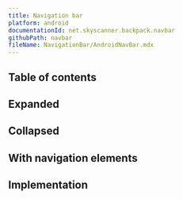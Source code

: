 ```yaml
---
title: Navigation bar
platform: android
documentationId: net.skyscanner.backpack.navbar
githubPath: navbar
fileName: NavigationBar/AndroidNavBar.mdx
---
```




## Table of contents

## Expanded

<AndroidComponentScreenshots
  lightMode={screenshotExpanded}
  darkMode={screenshotExpandedDm}
  altText="Android nav bar when expanded" />

## Collapsed

<AndroidComponentScreenshots
  lightMode={screenshotCollapsed}
  darkMode={screenshotCollapsedDm}
  altText="Android nav bar when collapsed" />

## With navigation elements

<AndroidComponentScreenshots
  lightMode={screenshotNavigation}
  darkMode={screenshotNavigationDm}
  altText="Android nav bar with navigation elements" />

## Implementation

<Readme file={readme} />
